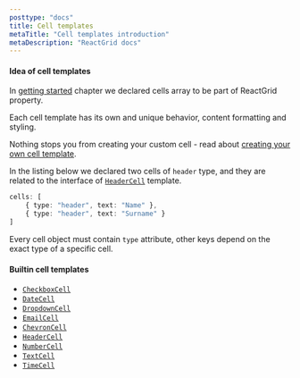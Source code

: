 ```yaml
---
posttype: "docs"
title: Cell templates
metaTitle: "Cell templates introduction"
metaDescription: "ReactGrid docs"
---
```


#### Idea of cell templates

In [getting started](/docs/4.0/1-getting-started/) chapter we declared cells array to be part of ReactGrid property.

Each cell template has its own and unique behavior, content formatting and styling.

Nothing stops you from creating your custom cell - read about [creating your own cell template](/docs/4.0/5-create-your-own-cell-template/).

In the listing below we declared two cells of `header` type, and they are related to the interface of [`HeaderCell`](/docs/4.0/4-cell-templates/6-HeaderCell/)
template.

```ts
cells: [
    { type: "header", text: "Name" },
    { type: "header", text: "Surname" }
]
```

Every cell object must contain `type` attribute, other keys depend on the exact type of a specific cell.

#### Builtin cell templates

* [`CheckboxCell`](/docs/4.0/4-cell-templates/2-CheckboxCell/)
* [`DateCell`](/docs/4.0/4-cell-templates/3-DateCell/)
* [`DropdownCell`](/docs/4.0/4-cell-templates/3a-DropdownCell/)
* [`EmailCell`](/docs/4.0/4-cell-templates/4-EmailCell/)
* [`ChevronCell`](/docs/4.0/4-cell-templates/5-ChevronCell/)
* [`HeaderCell`](/docs/4.0/4-cell-templates/6-HeaderCell/)
* [`NumberCell`](/docs/4.0/4-cell-templates/7-NumberCell/)
* [`TextCell`](/docs/4.0/4-cell-templates/8-TextCell/)
* [`TimeCell`](/docs/4.0/4-cell-templates/9-TimeCell/)
